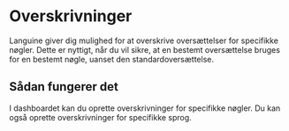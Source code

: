 # Overskrivninger

Languine giver dig mulighed for at overskrive oversættelser for specifikke nøgler. Dette er nyttigt, når du vil sikre, at en bestemt oversættelse bruges for en bestemt nøgle, uanset den standardoversættelse.

## Sådan fungerer det

I dashboardet kan du oprette overskrivninger for specifikke nøgler. Du kan også oprette overskrivninger for specifikke sprog.